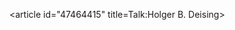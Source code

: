 <article id="47464415" title=Talk:Holger B. Deising>
	<talkpage id="47464415" title="Talk:Holger B. Deising">
{{WikiProject Biography|living=yes}}
	</talkpage>
</article>